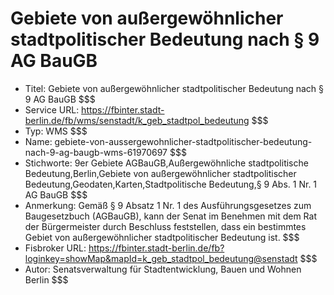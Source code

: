 # Gebiete von außergewöhnlicher stadtpolitischer Bedeutung nach § 9 AG BauGB
- Titel: Gebiete von außergewöhnlicher stadtpolitischer Bedeutung nach § 9 AG BauGB $$$
- Service URL: https://fbinter.stadt-berlin.de/fb/wms/senstadt/k_geb_stadtpol_bedeutung $$$
- Typ: WMS $$$
- Name: gebiete-von-aussergewohnlicher-stadtpolitischer-bedeutung-nach-9-ag-baugb-wms-61970697 $$$
- Stichworte: 9er Gebiete AGBauGB,Außergewöhnliche stadtpolitische Bedeutung,Berlin,Gebiete von außergewöhnlicher stadtpolitischer Bedeutung,Geodaten,Karten,Stadtpolitische Bedeutung,§ 9 Abs. 1 Nr. 1 AG BauGB $$$
- Anmerkung: Gemäß § 9 Absatz 1 Nr. 1 des Ausführungsgesetzes zum Baugesetzbuch (AGBauGB), kann der Senat im Benehmen mit dem Rat der Bürgermeister durch Beschluss feststellen, dass ein bestimmtes Gebiet von außergewöhnlicher stadtpolitischer Bedeutung ist. $$$
- Fisbroker URL: https://fbinter.stadt-berlin.de/fb?loginkey=showMap&mapId=k_geb_stadtpol_bedeutung@senstadt $$$
- Autor: Senatsverwaltung für Stadtentwicklung, Bauen und Wohnen Berlin $$$
